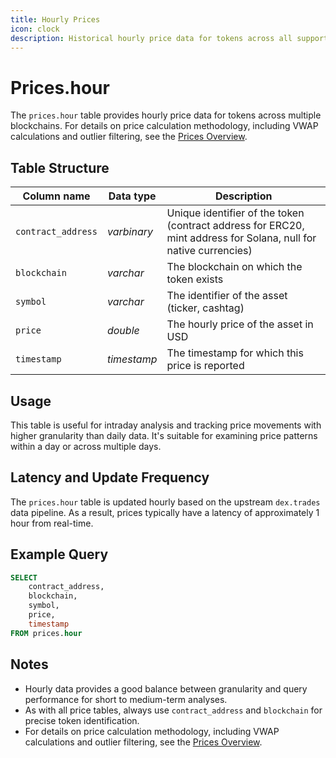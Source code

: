 ```yaml
---
title: Hourly Prices
icon: clock
description: Historical hourly price data for tokens across all supported blockchains
---
```


# Prices.hour

The `prices.hour` table provides hourly price data for tokens across multiple blockchains.
For details on price calculation methodology, including VWAP calculations and outlier filtering, see the [Prices Overview](/data-catalog/curated/prices/overview#methodology).

## Table Structure

| Column name        | Data type   | Description                                   |
| ------------------ | ----------- | --------------------------------------------- |
| `contract_address` | _varbinary_ | Unique identifier of the token (contract address for ERC20, mint address for Solana, null for native currencies) |
| `blockchain`       | _varchar_   | The blockchain on which the token exists      |
| `symbol`           | _varchar_   | The identifier of the asset (ticker, cashtag) |
| `price`            | _double_    | The hourly price of the asset in USD          |
| `timestamp`        | _timestamp_ | The timestamp for which this price is reported |

## Usage

This table is useful for intraday analysis and tracking price movements with higher granularity than daily data. It's suitable for examining price patterns within a day or across multiple days.

## Latency and Update Frequency

The `prices.hour` table is updated hourly based on the upstream `dex.trades` data pipeline. As a result, prices typically have a latency of approximately 1 hour from real-time.

## Example Query

```sql
SELECT 
    contract_address,
    blockchain,
    symbol,
    price,
    timestamp
FROM prices.hour
```

## Notes

- Hourly data provides a good balance between granularity and query performance for short to medium-term analyses.
- As with all price tables, always use `contract_address` and `blockchain` for precise token identification.
- For details on price calculation methodology, including VWAP calculations and outlier filtering, see the [Prices Overview](/data-catalog/curated/prices/overview#methodology).